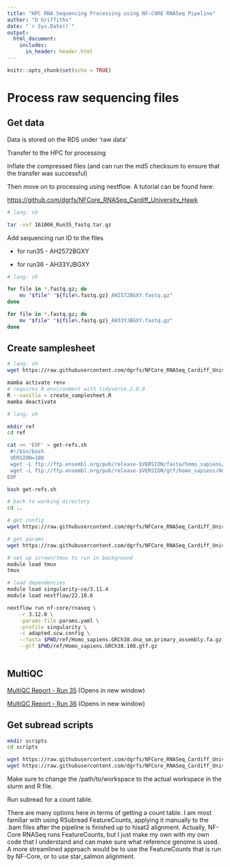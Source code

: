 ```yaml
---
title: "HPC RNA Sequencing Processing using NF-CORE RNASeq Pipeline"
author: "D Griffiths"
date: "`r Sys.Date()`"
output: 
  html_document:
    includes:
      in_header: header.html
---
```


```r
knitr::opts_chunk$set(echo = TRUE)
```

# Process raw sequencing files

## Get data

Data is stored on the RDS under 'raw data'

Transfer to the HPC for processing

Inflate the compressed files (and can run the md5 checksum to ensure that the transfer was successful)

Then move on to processing using nextflow. A tutorial can be found here:

<https://github.com/dgrfs/NFCore_RNASeq_Cardiff_University_Hawk>

```sh
# lang: sh

tar -xvf 161006_Run35_fastq.tar.gz
```

Add sequencing run ID to the files

-   for run35 - AH2572BGXY

-   for run36 - AH33YJBGXY

```sh
# lang: sh

for file in *.fastq.gz; do
    mv "$file" "${file%.fastq.gz}_AH2572BGXY.fastq.gz"
done

for file in *.fastq.gz; do
    mv "$file" "${file%.fastq.gz}_AH33YJBGXY.fastq.gz"
done
```

## Create samplesheet

```sh
# lang: sh
wget https://raw.githubusercontent.com/dgrfs/NFCore_RNASeq_Cardiff_University_Hawk/main/create_samplesheet.R

mamba activate renv
# requires R environment with tidyverse_2.0.0
R --vanilla < create_samplesheet.R
mamba deactivate

```

```sh
# lang: sh

mkdir ref
cd ref

cat << 'EOF' > get-refs.sh
 #!/bin/bash
 VERSION=108
 wget -L ftp://ftp.ensembl.org/pub/release-$VERSION/fasta/homo_sapiens/dna/Homo_sapiens.GRCh38.dna_sm.primary_assembly.fa.gz
 wget -L ftp://ftp.ensembl.org/pub/release-$VERSION/gtf/homo_sapiens/Homo_sapiens.GRCh38.$VERSION.gtf.gz
EOF

bash get-refs.sh

# back to working directory
cd ..

# get config
wget https://raw.githubusercontent.com/dgrfs/NFCore_RNASeq_Cardiff_University_Hawk/main/adapted.scw.config

# get params
wget https://raw.githubusercontent.com/dgrfs/NFCore_RNASeq_Cardiff_University_Hawk/main/params.yaml

# set up screen/tmux to run in background
module load tmux
tmux

# load dependencies
module load singularity-ce/3.11.4
module load nextflow/22.10.6

nextflow run nf-core/rnaseq \
    -r 3.12.0 \
    -params-file params.yaml \
    -profile singularity \
    -c adapted.scw.config \
    --fasta $PWD/ref/Homo_sapiens.GRCh38.dna_sm.primary_assembly.fa.gz \
    --gtf $PWD/ref/Homo_sapiens.GRCh38.108.gtf.gz 
  
```

## MultiQC

<a href="./multiqc_report_run35.html" target="_blank"> MultiQC Report - Run 35</a> (Opens in new window)

<a href="./multiqc_report_run36.html" target="_blank"> MultiQC Report - Run 36</a> (Opens in new window)


## Get subread scripts

```sh
mkdir scripts
cd scripts
```

```sh
wget https://raw.githubusercontent.com/dgrfs/NFCore_RNASeq_Cardiff_University_Hawk/main/subread/slurm_subread.sh
wget https://raw.githubusercontent.com/dgrfs/NFCore_RNASeq_Cardiff_University_Hawk/main/subread/subread.R
```

Make sure to change the /path/to/workspace to the actual workspace in the slurm and R file.

Run subread for a count table.

There are many options here in terms of getting a count table. I am most familiar with using RSubread FeatureCounts, applying it manually to the .bam files after the pipeline is finished up to hisat2 alignment. Actually, NF-Core RNASeq runs FeatureCounts, but I just make my own with my own code that I understand and can make sure what reference genome is used. A more streamlined approach would be to use the FeatureCounts that is run by NF-Core, or to use star_salmon alignment.
